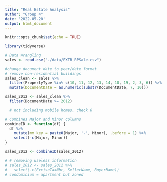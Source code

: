 ```yaml
---
title: "Real Estate Analysis"
author: "Group 4"
date: '2022-05-20'
output: html_document
---
```


```r
knitr::opts_chunk$set(echo = TRUE)
```

```r
library(tidyverse)
```

```r
# Data Wrangling 
sales <- read.csv("./data/EXTR_RPSale.csv")

#change document date to year/date format 
# remove non-residential buildings
sales_clean <- sales %>% 
  filter(PropertyType %in% c(10, 11, 12, 13, 14, 18, 19, 2, 3, 6)) %>% 
  mutate(DocumentDate = as.numeric(substr(DocumentDate, 7, 10))) 

sales_2012 <- sales_clean %>% 
  filter(DocumentDate >= 2012)

  # not including mobile homes, check 6 

# Combines Major and Minor columns
combineID <- function(df) {
  df %>% 
    mutate(mm_key = paste0(Major, '-', Minor), .before = 1) %>% 
    select(-c(Major, Minor))
}

sales_2012 <- combineID(sales_2012)

# # removing useless information 
# sales_2012 <- sales_2012 %>%
#   select(-c(ExciseTaxNbr, SellerName, BuyerName))
# condominium = apartment but zoned 
```
